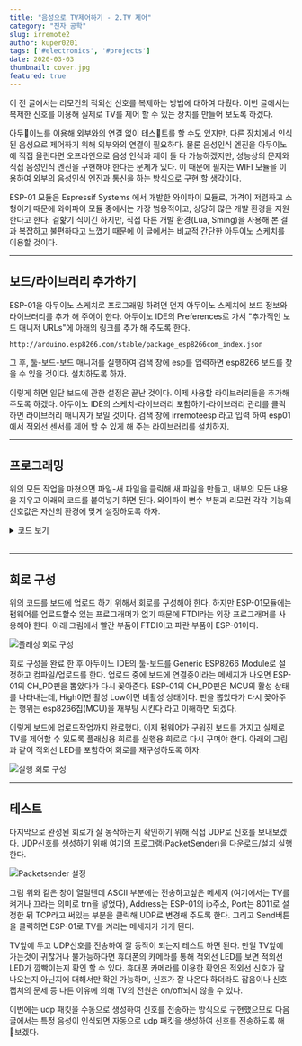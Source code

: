 ---
title: "음성으로 TV제어하기 - 2.TV 제어"
category: "전자 공학"
slug: irremote2
author: kuper0201
tags: ['#electronics', '#projects']
date: 2020-03-03
thumbnail: cover.jpg
featured: true
---

이 전 글에서는 리모컨의 적외선 신호를 복제하는 방법에 대하여 다뤘다. 이번 글에서는 복제한 신호를 이용해 실제로 TV를 제어 할 수 있는 장치를 만들어 보도록 하겠다.

아두이노를 이용해 외부와의 연결 없이 테스트를 할 수도 있지만, 다른 장치에서 인식된 음성으로 제어하기 위해 외부와의 연결이 필요하다. 물론 음성인식 엔진을 아두이노에 직접 올린다면 오프라인으로 음성 인식과 제어 둘 다 가능하겠지만, 성능상의 문제와 직접 음성인식 엔진을 구현해야 한다는 문제가 있다. 이 때문에 필자는 WIFI 모듈을 이용하여 외부의 음성인식 엔진과 통신을 하는 방식으로 구현 할 생각이다.

ESP-01 모듈은 Espressif Systems 에서 개발한 와이파이 모듈로, 가격이 저렴하고 소형이기 때문에 와이파이 모듈 중에서는 가장 범용적이고, 상당히 많은 개발 환경을 지원한다고 한다. 겉핥기 식이긴 하지만, 직접 다른 개발 환경(Lua, Sming)을 사용해 본 결과 복잡하고 불편하다고 느꼈기 때문에 이 글에서는 비교적 간단한 아두이노 스케치를 이용할 것이다.

---

## 보드/라이브러리 추가하기

ESP-01을 아두이노 스케치로 프로그래밍 하려면 먼저 아두이노 스케치에 보드 정보와 라이브러리를 추가 해 주어야 한다. 아두이노 IDE의 Preferences로 가서 "추가적인 보드 매니저 URLs"에 아래의 링크를 추가 해 주도록 한다.

```
http://arduino.esp8266.com/stable/package_esp8266com_index.json
```

그 후, 툴-보드-보드 매니저를 실행하여 검색 창에 esp를 입력하면 esp8266 보드를 찾을 수 있을 것이다. 설치하도록 하자.

이렇게 하면 일단 보드에 관한 설정은 끝난 것이다. 이제 사용할 라이브러리들을 추가해 주도록 하겠다. 아두이노 IDE의 스케치-라이브러리 포함하기-라이브러리 관리를 클릭하면 라이브러리 매니저가 보일 것이다. 검색 창에 irremoteesp 라고 입력 하여 esp01에서 적외선 센서를 제어 할 수 있게 해 주는 라이브러리를 설치하자.

---

## 프로그래밍

위의 모든 작업을 마쳤으면 파일-새 파일을 클릭해 새 파일을 만들고, 내부의 모든 내용을 지우고 아래의 코드를 붙여넣기 하면 된다. 와이파이 변수 부분과 리모컨 각각 기능의 신호값은 자신의 환경에 맞게 설정하도록 하자.

<details markdown="1">
<summary>코드 보기</summary>

```cpp
#include <ESP8266WiFi.h>
#include <WiFiUdp.h>
#include <IRremoteESP8266.h>
#include <IRsend.h>

const char* ssid = "자신의 WIFI ssid";
const char* password = "자신의 WIFI 암호";

IRsend send(3);

WiFiUDP Udp;
unsigned int localUdpPort = 8011;
char incomingPacket[255];

void setup() {
  pinMode(3, FUNCTION_3);
  pinMode(3, OUTPUT);
  digitalWrite(3, LOW);

  pinMode(2, OUTPUT);
  digitalWrite(2, LOW);

  WiFi.begin(ssid, password);

  while (WiFi.status() != WL_CONNECTED) delay(500);

  Udp.begin(localUdpPort);
}

void tvTurn() {
  //전원 상태 변경
  send.sendNEC(0x1FE807F, 32);
  send.sendNEC(0x1FEFF00, 32);
  send.sendNEC(0xE0E040BF, 32);
  send.sendNEC(0x20DF10EF, 32);
  send.sendNEC(0x1FE8F80, 32);
}

void volumeUp() {
  //볼륨 업
  send.sendNEC(0xE0E0E01F, 32);
  send.sendNEC(0x20DF40BF, 32);
}

void volumeDown() {
  //볼륨 다운
  send.sendNEC(0xE0E0D02F, 32);
  send.sendNEC(0x20DFC03F, 32);
}

void channelUp() {
  //채널 업
  send.sendNEC(0x1FE02FD, 32);
  send.sendNEC(0xFFFFFFFF, 32);
  send.sendNEC(0x1FEFF00, 32);
}

void channelDown() {
  //채널 다운
  send.sendNEC(0x1FE827D, 32);
  send.sendNEC(0xFFFFFFFF, 32);
  send.sendNEC(0x1FEFF00, 32);
}

void zero() {
  //0
  send.sendNEC(0x1FE04FB, 32);
  send.sendNEC(0xFFFFFFFF, 32);
  send.sendNEC(0x1FEFF00, 32);
}

void one() {
  //1
  send.sendNEC(0x1FE847B, 32);
  send.sendNEC(0xFFFFFFFF, 32);
  send.sendNEC(0x1FEFF00, 32);
}

void two() {
  //2
  send.sendNEC(0x1FE44BB, 32);
  send.sendNEC(0xFFFFFFFF, 32);
  send.sendNEC(0x1FEFF00, 32);
}

void three() {
  //3
  send.sendNEC(0x1FEC43B, 32);
  send.sendNEC(0xFFFFFFFF, 32);
  send.sendNEC(0x1FEFF00, 32);
}

void four() {
  //4
  send.sendNEC(0x1FE24DB, 32);
  send.sendNEC(0xFFFFFFFF, 32);
  send.sendNEC(0x1FEFF00, 32);
}

void five() {
  //5
  send.sendNEC(0x1FEA45B, 32);
  send.sendNEC(0xFFFFFFFF, 32);
  send.sendNEC(0x1FEFF00, 32);
}

void six() {
  //6
  send.sendNEC(0x1FE649B, 32);
  send.sendNEC(0xFFFFFFFF, 32);
  send.sendNEC(0x1FEFF00, 32);
}

void seven() {
  //7
  send.sendNEC(0x1FEE41B, 32);
  send.sendNEC(0xFFFFFFFF, 32);
  send.sendNEC(0x1FEFF00, 32);
}

void eight() {
  //8
  send.sendNEC(0x1FE14EB, 32);
  send.sendNEC(0xFFFFFFFF, 32);
  send.sendNEC(0x1FEFF00, 32);
}

void nine() {
  //9
  send.sendNEC(0x1FE946B, 32);
  send.sendNEC(0xFFFFFFFF, 32);
  send.sendNEC(0x1FEFF00, 32);
}

void loop()
{
  int packetSize = Udp.parsePacket();
  if (packetSize) {
    int len = Udp.read(incomingPacket, 255);

    if (len > 0) incomingPacket[len] = 0;

    if (strcmp("trn", incomingPacket) == 0) tvTurn();
    else if (strcmp("cUp", incomingPacket) == 0) channelUp();
    else if (strcmp("cDn", incomingPacket) == 0) channelDown();
    else if (strcmp("vUp", incomingPacket) == 0) volumeUp();
    else if (strcmp("vDn", incomingPacket) == 0) volumeDown();
    else if (strcmp("0", incomingPacket) == 0) zero();
    else if (strcmp("1", incomingPacket) == 0) one();
    else if (strcmp("2", incomingPacket) == 0) two();
    else if (strcmp("3", incomingPacket) == 0) three();
    else if (strcmp("4", incomingPacket) == 0) four();
    else if (strcmp("5", incomingPacket) == 0) five();
    else if (strcmp("6", incomingPacket) == 0) six();
    else if (strcmp("7", incomingPacket) == 0) seven();
    else if (strcmp("8", incomingPacket) == 0) eight();
    else if (strcmp("9", incomingPacket) == 0) nine();
  }
}
```

</details>
<br/>

---

## 회로 구성

위의 코드를 보드에 업로드 하기 위해서 회로를 구성해야 한다. 하지만 ESP-01모듈에는 펌웨어를 업로드할수 있는 프로그래머가 없기 때문에 FTDI라는 외장 프로그래머를 사용해야 한다. 아래 그림에서 빨간 부품이 FTDI이고 파란 부품이 ESP-01이다.

![플래싱 회로 구성](./images/20200311_esp01_flash_circuit.png)

회로 구성을 완료 한 후 아두이노 IDE의 툴-보드를 Generic ESP8266 Module로 설정하고 컴파일/업로드를 한다. 업로드 중에 보드에 연결중이라는 메세지가 나오면 ESP-01의 CH_PD핀을 뽑았다가 다시 꽂아준다. ESP-01의 CH_PD핀은 MCU의 활성 상태를 나타내는데, High이면 활성 Low이면 비활성 상태이다. 핀을 뽑았다가 다시 꽂아주는 행위는 esp8266칩(MCU)을 재부팅 시킨다 라고 이해하면 되겠다.

이렇게 보드에 업로드작업까지 완료했다. 이제 펌웨어가 구워진 보드를 가지고 실제로 TV를 제어할 수 있도록 플래싱용 회로를 실행용 회로로 다시 꾸며야 한다. 아래의 그림과 같이 적외선 LED를 포함하여 회로를 재구성하도록 하자.

![실행 회로 구성](./images/20200311_esp01_ir_run_circuit.png)

---

## 테스트

마지막으로 완성된 회로가 잘 동작하는지 확인하기 위해 직접 UDP로 신호를 보내보겠다. UDP신호를 생성하기 위해 [여기](https://packetsender.com/)의 프로그램(PacketSender)을 다운로드/설치  실행 한다.

![Packetsender 설정](./images/20200311_packetsender_setting.png)

그럼 위와 같은 창이 열릴텐데 ASCII 부분에는 전송하고싶은 메세지 (여기에서는 TV를 켜거나 끄라는 의미로 trn을 넣었다), Address는 ESP-01의 ip주소, Port는 8011로 설정한 뒤 TCP라고 써있는 부분을 클릭해 UDP로 변경해 주도록 한다. 그리고 Send버튼을 클릭하면 ESP-01로 TV를 켜라는 메세지가 가게 된다.

TV앞에 두고 UDP신호를 전송하여 잘 동작이 되는지 테스트 하면 된다. 만일 TV앞에 가는것이 귀찮거나 불가능하다면 휴대폰의 카메라를 통해 적외선 LED를 보면 적외선 LED가 깜빡이는지 확인 할 수 있다. 휴대폰 카메라를 이용한 확인은 적외선 신호가 잘 나오는지 아닌지에 대해서만 확인 가능하며, 신호가 잘 나온다 하더라도 잡음이나 신호 캡쳐의 문제 등 다른 이유에 의해 TV의 전원은 on/off되지 않을 수 있다.

이번에는 udp 패킷을 수동으로 생성하여 신호를 전송하는 방식으로 구현했으므로 다음 글에서는 특정 음성이 인식되면 자동으로 udp 패킷을 생성하여 신호를 전송하도록 해 보겠다.
